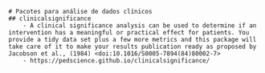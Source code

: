 	# Pacotes para análise de dados clínicos
	## clinicalsignificance
		- A clinical significance analysis can be used to determine if an intervention has a meaningful or practical effect for patients. You provide a tidy data set plus a few more metrics and this package will take care of it to make your results publication ready as proposed by Jacobson et al., (1984) <doi:10.1016/S0005-7894(84)80002-7>
		- https://pedscience.github.io/clinicalsignificance/



